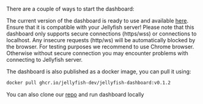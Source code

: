 
There are a couple of ways to start the dashboard:

<Tabs>
  <TabItem value="main" label="Up-to-date version">

The current version of the dashboard is ready to use and available
[here](https://jellyfish-dev.github.io/jellyfish-dashboard/).
Ensure that it is compatible with your Jellyfish server!
Please note that this dashboard only supports secure connections (https/wss)
or connections to localhost. Any insecure requests (http/ws) will be automatically blocked by the browser. For testing purposes we recommend to use Chrome browser. Otherwise without secure connection you may encounter problems with connecting to Jellyfish server.

  </TabItem>
  <TabItem value="docker" label="Docker container">

The dashboard is also published as a docker image, you can pull it using:

```bash
docker pull ghcr.io/jellyfish-dev/jellyfish-dashboard:v0.1.2
```

  </TabItem>
  <TabItem value="repo" label="Official repository">

You can also clone our [repo](https://github.com/jellyfish-dev/jellyfish-dashboard)
and run dashboard locally

  </TabItem>
</Tabs>
